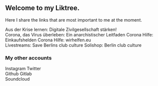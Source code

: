 

<SEO title="Linktree - Basti Paintner" />

## Welcome to my Liktree.

Here I share the links that are most important to me at the moment.

<Link to="https://digitalezivilgesellschaft.org/">Aus der Krise lernen: Digitale Zivilgesellschaft stärken!</Link>

<br/>
<Link to="https://crimethinc.com/2020/03/18/das-virus-uberleben-ein-anarchistischer-leitfaden-kapitalismus-in-der-krise-aufkommender-totalitarismus-strategien-des-widerstands">Corona, das Virus überleben: Ein anarchistischer Leitfaden</Link>
<Link to="https://www.die-einkaufshelden.de/">Corona Hilfe: Einkaufshelden</Link>
<Link to="https://wirhelfen.eu/">Corona Hilfe: wirhelfen.eu</Link>

<br/>

<Link to="https://unitedwestream.berlin/">Livestreams: Save Berlins club culture</Link>
<Link to="https://mokka-merch.com/united-we-stream/">Solishop: Berlin club culture</Link>

### My other accounts

<Link to="https://instagram.com/bastivegan"><Instagram className="svg"/>Instagram</Link>
<Link to="https://twitter.com/lItc0de"><Twitter className="svg"/>Twitter</Link>

<br/>

<Link to="https://github.com/litc0de"><Github className="svg"/>Github</Link>
<Link to="https://gitlab.com/litc0de"><Gitlab className="svg"/>Gitlab</Link>

<br/>

<Link to="https://soundcloud.com/user-916182571"><Soundcloud className="svg"/>Soundcloud</Link>
